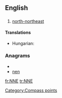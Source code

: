 {{also|-nne}}
==English==

==={{abbreviation}}===
{{en-abbr}}

# [[north-northeast]]

====Translations====
{{trans-top|north-northeast}}
* Hungarian: {{t+|hu|ÉÉK}}
{{trans-mid}}
{{trans-bottom}}

===Anagrams===
* {{alphagram|enn}}
* [[nen#English|nen]]


[[Category:Compass points]]

[[fr:NNE]]
[[tr:NNE]]
